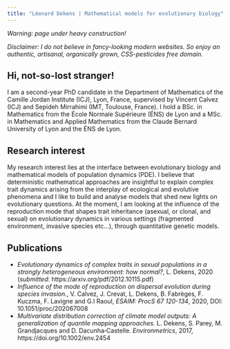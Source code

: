 ```yaml
---
title: "Léonard Dekens | Mathematical models for evolutionary biology"
---
```

  
*Warning: page under heavy construction!*

*Disclaimer: I do not believe in fancy-looking modern websites. So enjoy an authentic, artisanal, organically grown, CSS-pesticides free domain.*  
  
## Hi, not-so-lost stranger!  

I am a second-year PhD candidate in the Department of Mathematics of the Camille Jordan Institute (ICJ), Lyon, France, supervised by Vincent Calvez (ICJ) and Sepideh Mirrahimi (IMT, Toulouse, France). I hold a BSc. in Mathematics from the École Normale Supérieure (ÉNS) de Lyon and a MSc. in Mathematics and Applied Mathematics from the Claude Bernard University of Lyon and the ÉNS de Lyon.  


## Research interest  

My research interest lies at the interface between evolutionary biology and mathematical models of population dynamics (PDE). I believe that deterministic mathematical approaches are insightful to explain complex trait dynamics arising from the interplay of ecological and evolutive phenomena and I like to build and analyse models that shed new lights on evolutionary questions. At the moment, I am looking at the influence of the reproduction mode that shapes trait inheritance (asexual, or clonal, and sexual) on evolutionary dynamics in various settings (fragmented environment, invasive species etc...), through quantitative genetic models.  


## Publications

- _Evolutionary dynamics of complex traits in sexual populations in a strongly heterogeneous environment: how normal?_, L. Dekens, 2020 (*submitted*: https://arxiv.org/pdf/2012.10115.pdf)
- _Influence of the mode of reproduction on dispersal evolution during species invasion._, V.  Calvez, J.  Crevat, L. Dekens, B.  Fabrèges, F.  Kuczma, F.  Lavigne and G.l  Raoul, *ESAIM: ProcS 67 120-134*, 2020, DOI: 10.1051/proc/202067008
- _Multivariate distribution correction of climate model outputs: A generalization of quantile mapping approaches._ L. Dekens, S. Parey, M. Grandjacques and D. Dacunha‐Castelle. *Environmetrics*, 2017, https://doi.org/10.1002/env.2454 
